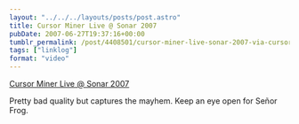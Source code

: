 ```yaml
---
layout: "../../../layouts/posts/post.astro"
title: Cursor Miner Live @ Sonar 2007
pubDate: 2007-06-27T19:37:16+00:00
tumblr_permalink: /post/4408501/cursor-miner-live-sonar-2007-via-cursorminer
tags: ["linklog"]
format: "video"
---
```



<YouTube id="https://www.youtube.com/watch?v=T5lbE83s5no" />

[Cursor Miner Live @ Sonar 2007][1]

Pretty bad quality but captures the mayhem. Keep an eye open for Señor Frog.

[1]: https://www.youtube.com/watch?v=T5lbE83s5no
